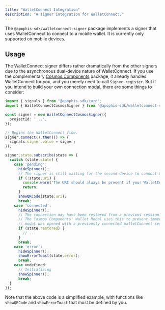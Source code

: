 ```yaml
---
title: "WalletConnect Integration"
description: "A signer integration for WalletConnect."
---
```


The `@apophis-sdk/walletconnect-signer` package implements a signer that uses WalletConnect to
connect to a mobile wallet. It is currently only supported on mobile devices.

## Usage
The WalletConnect signer differs rather dramatically from the other signers due to the asynchronous
dual-device nature of WalletConnect. If you use the complementary [Cosmos Components](/projects/cosmos-components)
package, it already handles WalletConnect for you, and you merely need to call `Signer.register`.
But if you intend to build your own connection modal, there are some things to consider:

```ts
import { signals } from "@apophis-sdk/core";
import { WalletConnectCosmosSigner } from "@apophis-sdk/walletconnect-signer";

const signer = new WalletConnectCosmosSigner({
  projectId: '...',
});

// Begins the WalletConnect flow.
signer.connect().then(() => {
  signals.signer.value = signer;
});

signer.state.subscribe(state => {
  switch (state.state) {
    case 'pending':
      hideSpinner();
      // The signer is still waiting for the second device to connect & approve.
      if (!state.uri) {
        console.warn('The URI should always be present if your WalletConnect project is properly configured.');
        return;
      }
      showQRCode(state.uri);
      break;
    case 'connected':
      hideSpinner();
      // The connection may have been restored from a previous session. This flag tells you if it was.
      // The Cosmos Components' Wallet Modal uses this to prevent immediately re-connecting if the
      // modal was opened with a previously connected WalletConnect session.
      if (state.restored) {
        // ...
      }
      break;
    case 'error':
      hideSpinner();
      showErrorToast(state.error);
      break;
    case undefined:
      // Initializing
      showSpinner();
      break;
  }
});
```

Note that the above code is a simplified example, with functions like `showQRCode` and `showErrorToast`
that must be defined by you.
